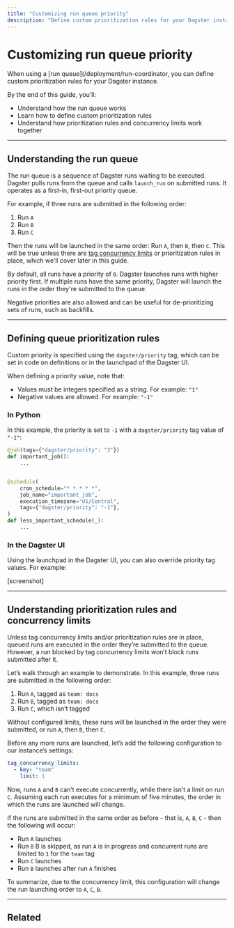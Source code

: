 ```yaml
---
title: "Customizing run queue priority"
description: "Define custom prioritization rules for your Dagster instance's run queue."
---
```


# Customizing run queue priority

When using a \[run queue]\(/deployment/run-coordinator, you can define custom prioritization rules for your Dagster instance.

By the end of this guide, you’ll:

- Understand how the run queue works
- Learn how to define custom prioritization rules
- Understand how prioritization rules and concurrency limits work together

---

## Understanding the run queue

The run queue is a sequence of Dagster runs waiting to be executed. Dagster pulls runs from the queue and calls `launch_run` on submitted runs. It operates as a first-in, first-out priority queue.

For example, if three runs are submitted in the following order:

1. Run `A`
2. Run `B`
3. Run `C`

Then the runs will be launched in the same order: Run `A`, then `B`, then `C`. This will be true unless there are [tag concurrency limits](/guides/limiting-concurrency-in-data-pipelines) or prioritization rules in place, which we’ll cover later in this guide.

By default, all runs have a priority of `0`. Dagster launches runs with higher priority first. If multiple runs have the same priority, Dagster will launch the runs in the order they're submitted to the queue.

Negative priorities are also allowed and can be useful for de-prioritizing sets of runs, such as backfills.

---

## Defining queue prioritization rules

Custom priority is specified using the `dagster/priority` tag, which can be set in code on definitions or in the launchpad of the Dagster UI.

When defining a priority value, note that:

- Values must be integers specified as a string. For example: `"1"`
- Negative values are allowed. For example: `"-1"`

<TabGroup>
<TabItem name="In Python">

### In Python

In this example, the priority is set to `-1` with a `dagster/priority` tag value of `"-1"`:

```python startafter=start_marker_priority endbefore=end_marker_priority file=/deploying/concurrency_limits/concurrency_limits.py
@job(tags={"dagster/priority": "3"})
def important_job():
    ...


@schedule(
    cron_schedule="* * * * *",
    job_name="important_job",
    execution_timezone="US/Central",
    tags={"dagster/priority": "-1"},
)
def less_important_schedule(_):
    ...
```

</TabItem>
<TabItem name="In the Dagster UI">

### In the Dagster UI

Using the launchpad in the Dagster UI, you can also override priority tag values. For example:

\[screenshot]

</TabItem>
</TabGroup>

---

## Understanding prioritization rules and concurrency limits

Unless tag concurrency limits and/or prioritization rules are in place, queued runs are executed in the order they’re submitted to the queue. However, a run blocked by tag concurrency limits won’t block runs submitted after it.

Let’s walk through an example to demonstrate. In this example, three runs are submitted in the following order:

1. Run `A`, tagged as `team: docs`
2. Run `B`, tagged as `team: docs`
3. Run `C`, which isn’t tagged

Without configured limits, these runs will be launched in the order they were submitted, or run `A`, then `B`, then `C`.

Before any more runs are launched, let’s add the following configuration to our instance’s settings:

```yaml
tag_concurrency_limits:
  - key: "team"
    limit: 1
```

Now, runs `A` and `B` can’t execute concurrently, while there isn’t a limit on run `C`. Assuming each run executes for a minimum of five minutes, the order in which the runs are launched will change.

If the runs are submitted in the same order as before - that is, `A`, `B`, `C` - then the following will occur:

- Run `A` launches
- Run `B` B is skipped, as run `A` is in progress and concurrent runs are limited to `1` for the `team` tag
- Run `C` launches
- Run `B` launches after run `A` finishes

To summarize, due to the concurrency limit, this configuration will change the run launching order to `A`, `C`, `B`.

---

## Related

<ArticleList>
  <ArticleListItem
    title="Limiting concurrency in data pipelines"
    href="/guides/limiting-concurrency-in-data-pipelines"
  ></ArticleListItem>
  <ArticleListItem
    title="Run coordinators"
    href="/deployment/run-coordinator"
  ></ArticleListItem>
  <ArticleListItem
    title="Software-defined-assets"
    href="/concepts/assets/software-defined-assets"
  ></ArticleListItem>
  <ArticleListItem
    title="Managing Dagster Cloud deployments"
    href="/dagster-cloud/developing-testing/managing-deployments"
  ></ArticleListItem>
  <ArticleListItem
    title="Ops"
    href="/concepts/ops-jobs-graphs/ops"
  ></ArticleListItem>
</ArticleList>
